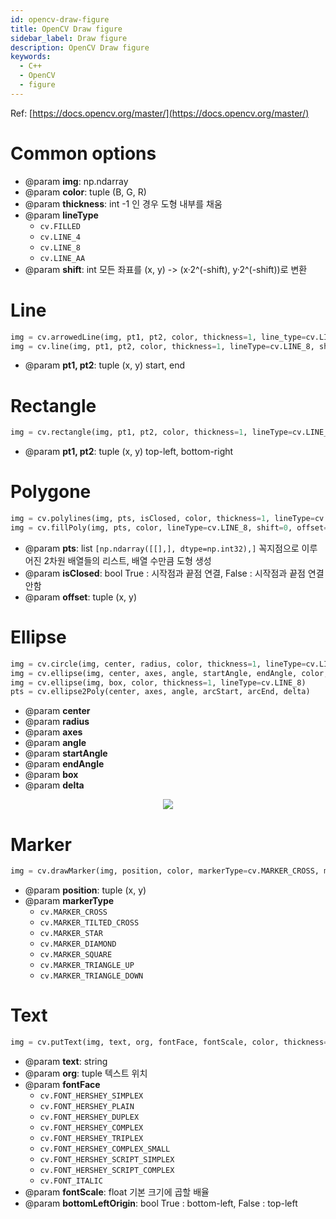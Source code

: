 ```yaml
---
id: opencv-draw-figure
title: OpenCV Draw figure
sidebar_label: Draw figure
description: OpenCV Draw figure
keywords:
  - C++
  - OpenCV
  - figure
---
```



Ref: [https://docs.opencv.org/master/](https://docs.opencv.org/master/)

# Common options

- @param **img**: np.ndarray
- @param **color**: tuple (B, G, R)
- @param **thickness**: int -1 인 경우 도형 내부를 채움
- @param **lineType**
  - `cv.FILLED`
  - `cv.LINE_4`
  - `cv.LINE_8`
  - `cv.LINE_AA`
- @param **shift**: int 모든 좌표를 (x, y) -> (x·2^(-shift), y·2^(-shift))로 변환

# Line

```python
img = cv.arrowedLine(img, pt1, pt2, color, thickness=1, line_type=cv.LINE_8, shift=0, tipLength=0.1)
img = cv.line(img, pt1, pt2, color, thickness=1, lineType=cv.LINE_8, shift=0)
```

- @param **pt1, pt2**: tuple (x, y) start, end

# Rectangle

```python
img = cv.rectangle(img, pt1, pt2, color, thickness=1, lineType=cv.LINE_8, shift=0)
```

- @param **pt1, pt2**: tuple (x, y) top-left, bottom-right

# Polygone

```python
img = cv.polylines(img, pts, isClosed, color, thickness=1, lineType=cv.LINE_8, shift=0)
img = cv.fillPoly(img, pts, color, lineType=cv.LINE_8, shift=0, offset=(0,0))
```

- @param **pts**: list `[np.ndarray([[],], dtype=np.int32),]` 꼭지점으로 이루어진 2차원 배열들의 리스트, 배열 수만큼 도형 생성
- @param **isClosed**: bool True : 시작점과 끝점 연결, False : 시작점과 끝점 연결 안함
- @param **offset**: tuple (x, y)

# Ellipse

```python
img = cv.circle(img, center, radius, color, thickness=1, lineType=cv.LINE_8, shift=0)
img = cv.ellipse(img, center, axes, angle, startAngle, endAngle, color, thickness=1, lineType=cv.LINE_8, shift=0)
img = cv.ellipse(img, box, color, thickness=1, lineType=cv.LINE_8)
pts = cv.ellipse2Poly(center, axes, angle, arcStart, arcEnd, delta)
```

- @param **center**
- @param **radius**
- @param **axes**
- @param **angle**
- @param **startAngle**
- @param **endAngle**
- @param **box**
- @param **delta**

<center>
  <img
    src={useBaseUrl("img/lang/python/libraries/opencv/opencv-draw-ellipse.png")}
  />
</center>

# Marker

```python
img = cv.drawMarker(img, position, color, markerType=cv.MARKER_CROSS, markerSize=20, thickness=1, line_type=cv.LINE_8)
```

- @param **position**: tuple (x, y)
- @param **markerType**
  - `cv.MARKER_CROSS`
  - `cv.MARKER_TILTED_CROSS`
  - `cv.MARKER_STAR`
  - `cv.MARKER_DIAMOND`
  - `cv.MARKER_SQUARE`
  - `cv.MARKER_TRIANGLE_UP`
  - `cv.MARKER_TRIANGLE_DOWN`

# Text

```python
img = cv.putText(img, text, org, fontFace, fontScale, color, thickness=1, lineType=cv.LINE_8, bottomLeftOrigin=False)
```

- @param **text**: string
- @param **org**: tuple 텍스트 위치
- @param **fontFace**
  - `cv.FONT_HERSHEY_SIMPLEX`
  - `cv.FONT_HERSHEY_PLAIN`
  - `cv.FONT_HERSHEY_DUPLEX`
  - `cv.FONT_HERSHEY_COMPLEX`
  - `cv.FONT_HERSHEY_TRIPLEX`
  - `cv.FONT_HERSHEY_COMPLEX_SMALL`
  - `cv.FONT_HERSHEY_SCRIPT_SIMPLEX`
  - `cv.FONT_HERSHEY_SCRIPT_COMPLEX`
  - `cv.FONT_ITALIC`
- @param **fontScale**: float 기본 크기에 곱할 배율
- @param **bottomLeftOrigin**: bool True : bottom-left, False : top-left

